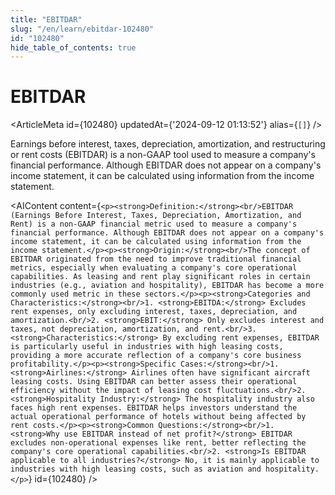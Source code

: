 ```yaml
---
title: "EBITDAR"
slug: "/en/learn/ebitdar-102480"
id: "102480"
hide_table_of_contents: true
---
```



# EBITDAR

<ArticleMeta id={102480} updatedAt={'2024-09-12 01:13:52'} alias={`[]`} />
<div className='border-solid border-b border-t-0 my-4 border-[var(--ifm-color-gray-300)]' />

Earnings before interest, taxes, depreciation, amortization, and restructuring or rent costs (EBITDAR) is a non-GAAP tool used to measure a company's financial performance. Although EBITDAR does not appear on a company's income statement, it can be calculated using information from the income statement.

<AIContent content={`<p><strong>Definition:</strong><br/>EBITDAR (Earnings Before Interest, Taxes, Depreciation, Amortization, and Rent) is a non-GAAP financial metric used to measure a company's financial performance. Although EBITDAR does not appear on a company's income statement, it can be calculated using information from the income statement.</p><p><strong>Origin:</strong><br/>The concept of EBITDAR originated from the need to improve traditional financial metrics, especially when evaluating a company's core operational capabilities. As leasing and rent play significant roles in certain industries (e.g., aviation and hospitality), EBITDAR has become a more commonly used metric in these sectors.</p><p><strong>Categories and Characteristics:</strong><br/>1. <strong>EBITDA:</strong> Excludes rent expenses, only excluding interest, taxes, depreciation, and amortization.<br/>2. <strong>EBIT:</strong> Only excludes interest and taxes, not depreciation, amortization, and rent.<br/>3. <strong>Characteristics:</strong> By excluding rent expenses, EBITDAR is particularly useful in industries with high leasing costs, providing a more accurate reflection of a company's core business profitability.</p><p><strong>Specific Cases:</strong><br/>1. <strong>Airlines:</strong> Airlines often have significant aircraft leasing costs. Using EBITDAR can better assess their operational efficiency without the impact of leasing cost fluctuations.<br/>2. <strong>Hospitality Industry:</strong> The hospitality industry also faces high rent expenses. EBITDAR helps investors understand the actual operational performance of hotels without being affected by rent costs.</p><p><strong>Common Questions:</strong><br/>1. <strong>Why use EBITDAR instead of net profit?</strong> EBITDAR excludes non-operational expenses like rent, better reflecting the company's core operational capabilities.<br/>2. <strong>Is EBITDAR applicable to all industries?</strong> No, it is mainly applicable to industries with high leasing costs, such as aviation and hospitality.</p>`} id={102480} />
